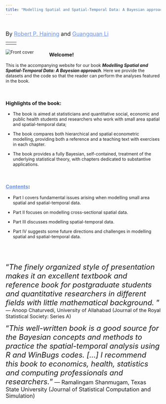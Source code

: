 ```yaml
---
title: "Modelling Spatial and Spatial-Temporal Data: A Bayesian approach"
---
```


<br />

<font size="4"> By <a href="https://www.geog.cam.ac.uk/people/haining/" style="color:rgb(105 147 236)">Robert P. Haining</a> and <a href="https://www.northumbria.ac.uk/about-us/our-staff/l/guangquan-li/" style="color:rgb(105 147 236)">Guangquan Li</a>
</font>

----
<pre><code><font size=4.9><a href="news.html"><font color="black">Our plan to deliver a 3.5 days training course on modelling spatial and spatial-temporal data. </font></a></font></code></pre>

----

<!-- https://easycloudsolutions.com/2011/02/16/how-to-display-an-image-in-html-with-padding/ for padding -->


[<img style="float:left; padding: 0px 50px 0px 0px;" src="images/bookcover.jpg" alt="Front cover">](https://www.crcpress.com/Modelling-Spatial-and-Spatial-Temporal-Data-A-Bayesian-Approach/Haining-Li/p/book/9781482237429)

### Welcome!

This is the accompanying website for our book **_Modelling Spatial and Spatial-Temporal Data: A Bayesian approach_**. Here we provide the datasets and the code so that the reader can perform the analyses featured in the book.

<br />

### Highlights of the book:

* The book is aimed at statisticians and quantitative social, economic and public health students and researchers who work with small area spatial and spatial-temporal data; 

* The book compares both hierarchical and spatial econometric modelling, providing both a reference and a teaching text with exercises in each chapter.

* The book provides a fully Bayesian, self-contained, treatment of the underlying statistical theory, with chapters dedicated to substantive applications.

<br />

### <a href="chapters.html" style="color:rgb(105 147 236)">Contents</a>:

* Part I covers fundamental issues arising when modelling small area spatial and spatial-temporal data.

* Part II focuses on modelling cross-sectional spatial data.

* Part III discusses modelling spatial-temporal data.

* Part IV suggests some future directions and challenges in modelling spatial and spatial-temporal data.

<br />

<br />


<font size=5>"*The finely organized style of presentation makes it an excellent textbook and reference book for postgraduate students and quantitative researchers in different fields with little mathematical background. *"</font> <font size=3>--- Anoop Chaturvedi, University of Allahabad (Journal of the Royal Statistical Society: Series A)</font>

<font size=5>"*This well-written book is a good source for the Bayesian concepts and methods to practice the spatial-temporal analysis using R and WinBugs codes. [...] I recommend this book to economics, health, statistics and computing professionals and researchers.*"</font><font size=4> --- Ramalingam Shanmugam, Texas State University (Journal of Statistical Computation and Simulation)</font>

